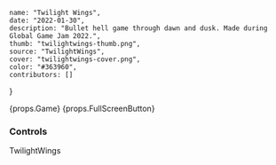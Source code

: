     name: "Twilight Wings",
    date: "2022-01-30",
    description: "Bullet hell game through dawn and dusk. Made during Global Game Jam 2022.",
    thumb: "twilightwings-thumb.png",
    source: "TwilightWings",
    cover: "twilightwings-cover.png",
    color: "#363960",
    contributors: []
}

{props.Game}
{props.FullScreenButton}

### Controls

TwilightWings